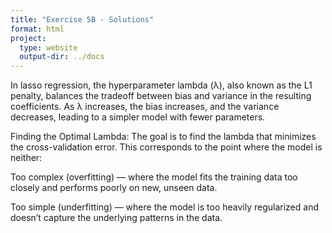 ```yaml
---
title: "Exercise 5B - Solutions"
format: html
project:
  type: website
  output-dir: ../docs
---
```


In lasso regression, the hyperparameter lambda (λ), also known as the L1 penalty, balances the tradeoff between bias and variance in the resulting coefficients. As λ increases, the bias increases, and the variance decreases, leading to a simpler model with fewer parameters.

Finding the Optimal Lambda:
The goal is to find the lambda that minimizes the cross-validation error. This corresponds to the point where the model is neither:

Too complex (overfitting) — where the model fits the training data too closely and performs poorly on new, unseen data.

Too simple (underfitting) — where the model is too heavily regularized and doesn't capture the underlying patterns in the data.